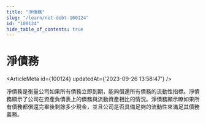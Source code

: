 ```yaml
---
title: "淨債務"
slug: "/learn/net-debt-100124"
id: "100124"
hide_table_of_contents: true
---
```



# 淨債務

<ArticleMeta id={100124} updatedAt={'2023-09-26 13:58:47'} />
<div className='border-solid border-b border-t-0 my-4 border-[var(--ifm-color-gray-300)]' />

淨債務是衡量公司如果所有債務立即到期，能夠償還所有債務的流動性指標。淨債務顯示了公司在資產負債表上的債務與流動資產相比的情況。淨債務顯示瞭如果所有債務都償還完畢後剩餘多少現金，並且公司是否具備足夠的流動性來滿足其債務義務。
